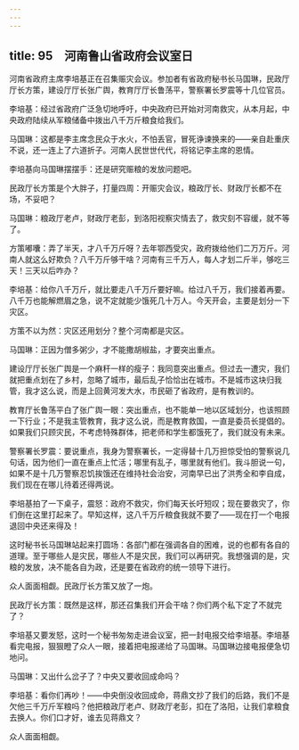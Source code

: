 ```yaml
---
---
---
```

title: 95　河南鲁山省政府会议室日
---




河南省政府主席李培基正在召集赈灾会议。参加者有省政府秘书长马国琳，民政厅厅长方策，建设厅厅长张广舆，教育厅厅长鲁荡平，警察署长罗震等十几位官员。

李培基：经过省政府广泛急切地呼吁，中央政府已开始对河南救灾，从本月起，中央政府陆续从军粮储备中拨出八千万斤粮食给我们。

马国琳：这都是李主席念民众于水火，不怕丢官，冒死诤谏换来的——亲自赴重庆不说，还一连上了六道折子。河南人民世世代代，将铭记李主席的恩情。

李培基向马国琳摆摆手：还是研究赈粮的发放问题吧。

民政厅长方策是个大胖子，打量四周：开赈灾会议，粮政厅长、财政厅长都不在场，不妥吧？

马国琳：粮政厅老卢，财政厅老彭，到洛阳视察灾情去了，救灾刻不容缓，就不等了。

方策嘟囔：弄了半天，才八千万斤呀？去年鄂西受灾，政府拨给他们二万万斤。河南人就这么好欺负？八千万斤够干啥？河南有三千万人，每人才划二斤半，够吃三天！三天以后咋办？

李培基：给你八千万斤，就比要走八千万斤要好嘛。给过八千万，我们接着再要。八千万也能解燃眉之急，说不定就能少饿死几十万人。今天开会，主要是划分一下灾区。

方策不以为然：灾区还用划分？整个河南都是灾区。

马国琳：正因为僧多粥少，才不能撒胡椒盐，才要突出重点。

建设厅厅长张广舆是一个麻秆一样的瘦子：我同意突出重点。但过去一遭灾，我们就把重点划在了乡村，忽略了城市，最后乱子恰恰出在城市。不是城市这块归我管，我才这么说，而是上回黄河发大水，市民砸了省政府，是有教训的。

教育厅长鲁荡平白了张广舆一眼：突出重点，也不能单一地以区域划分，也该照顾一下行业；不是我主管教育，我才这么说，而是教育救国，一直是委员长提倡的。如果我们只顾灾民，不考虑特殊群体，把老师和学生都饿死了，我们就没有未来。

警察署长罗震：要说重点，我身为警察署长，一定得替十几万担惊受怕的警察说几句话，因为他们一直在重点上忙活；哪里有乱子，哪里就有他们。我斗胆说一句，如果不是十几万警察忍饥挨饿还在维持社会治安，河南早已出了洪秀全和李自成，我们现在在哪儿待着还得两说。

李培基拍了一下桌子，震怒：政府不救灾，你们每天长吁短叹；现在要救灾了，你们倒在这里打起来了。早知这样，这八千万斤粮食我就不要了——现在打一个电报退回中央还来得及！

这时秘书长马国琳站起来打圆场：各部门都在强调各自的困难，说的也都有各自的道理。至于哪些人是灾民，哪些人不是灾民，我们可以再研究。我想强调的是，灾粮的发放，决不能各自为政，还是要在省政府的统一领导下进行。

众人面面相觑。民政厅长方策又放了一炮。

民政厅长方策：既然是这样，那还召集我们开会干啥？你们两个私下定了不就完了？

李培基又要发怒，这时一个秘书匆匆走进会议室，把一封电报交给李培基。李培基看完电报，狠狠瞪了众人一眼，接着把电报递给了马国琳。马国琳边接电报便急切地问。

马国琳：又出什么岔子了？中央又要收回成命吗？

李培基：看你们再吵！——中央倒没收回成命，蒋鼎文抄了我们的后路，我们不是欠他三千万斤军粮吗？他把粮政厅老卢、财政厅老彭，扣在了洛阳，让我们拿粮食去换人。你们口才好，谁去见蒋鼎文？

众人面面相觑。
